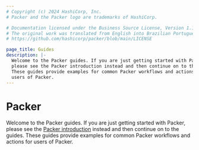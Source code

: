 ```yaml
---
# Copyright (c) 2024 HashiCorp, Inc.
# Packer and the Packer logo are trademarks of HashiCorp.

# Documentation licensed under the Business Source License, Version 1.1.
# The original work was translated from English into Brazilian Portuguese.
# https://github.com/hashicorp/packer/blob/main/LICENSE

page_title: Guides
description: |-
  Welcome to the Packer guides. If you are just getting started with Packer,
  please see the Packer introduction instead and then continue on to the guides.
  These guides provide examples for common Packer workflows and actions for
  users of Packer.
---
```


# Packer

Welcome to the Packer guides. If you are just getting started with Packer,
please see the [Packer introduction][intro] instead and then continue on to the
guides. These guides provide examples for common Packer workflows and actions
for users of Packer.

[intro]: /packer/docs/intro
